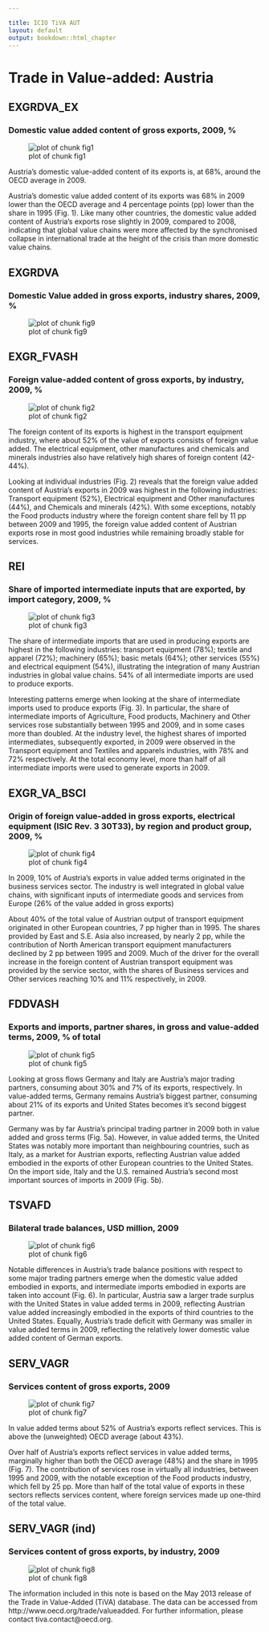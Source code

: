 ---

title: ICIO TiVA AUT
layout: default
output: bookdown::html_chapter
---
	   
# Trade in Value-added: Austria

## EXGRDVA\_EX {#exgrdvaex}

### Domestic value added content of gross exports, 2009, %
![plot of chunk fig1](figures/report_icio_tiva/AUT/fig1.png) 

Austria's domestic value-added content of its exports is, at 68%, around the OECD average in 2009.

Austria’s domestic value added content of its exports was 68% in 2009 lower than the OECD average and 4 percentage points (pp) lower than the share in 1995 (Fig. 1). Like many other countries, the domestic value added content of Austria’s exports rose slightly in 2009, compared to 2008, indicating that global value chains were more affected by the synchronised collapse in international trade at the height of the crisis than more domestic value chains.

## EXGRDVA {#exgrdva}

### Domestic Value added in gross exports, industry shares, 2009, %
![plot of chunk fig9](figures/report_icio_tiva/AUT/fig9.png) 



## EXGR\_FVASH {#exgrfvash}

### Foreign value-added content of gross exports, by industry, 2009, %
![plot of chunk fig2](figures/report_icio_tiva/AUT/fig2.png) 

The foreign content of its exports is highest in the transport equipment industry, where about 52% of the value of exports consists of foreign value added.
The electrical equipment, other manufactures and chemicals and minerals industries also have relatively high shares of foreign content (42-44%).

Looking at individual industries (Fig. 2) reveals that the foreign value added content of Austria's exports in 2009 was highest in the following industries: Transport equipment (52%), Electrical equipment and Other manufactures (44%), and Chemicals and minerals (42%). With some exceptions, notably the Food products industry where the foreign content share fell by 11 pp between 2009 and 1995, the foreign value added content of Austrian exports rose in most good industries while remaining broadly stable for services.


## REI {#rei}

### Share of imported intermediate inputs that are exported, by import category, 2009, %
![plot of chunk fig3](figures/report_icio_tiva/AUT/fig3.png) 
  
The share of intermediate imports that are used in producing exports are highest in the following industries:
transport equipment (78%);
textile and apparel (72%);
machinery (65%);
basic metals (64%);
other services (55%) and
electrical equipment (54%),
illustrating the integration of many Austrian industries in global value chains.
54% of all intermediate imports are used to produce exports.

Interesting patterns emerge when looking at the share of intermediate imports used to produce exports (Fig. 3). In particular, the share of intermediate imports of Agriculture, Food products, Machinery and Other services rose substantially between 1995 and 2009, and in some cases more than doubled. At the industry level, the highest shares of imported intermediates, subsequently exported, in 2009 were observed in the Transport equipment and Textiles and apparels industries, with 78% and 72% respectively. At the total economy level, more than half of all intermediate imports were used to generate exports in 2009.


## EXGR\_VA\_BSCI {#exgrvabsci}
### Origin of foreign value-added in gross exports, electrical equipment (ISIC Rev. 3 30T33), by region and product group, 2009, %
![plot of chunk fig4](figures/report_icio_tiva/AUT/fig4.png) 

In 2009,
10% of
Austria's exports in value added terms originated in the
business services sector. The industry is well integrated in global value chains, with significant inputs of intermediate goods and services from Europe (26% of the value added in gross exports)

About 40% of the total value of Austrian output of transport equipment originated in other European countries, 7 pp higher than in 1995. The shares provided by East and S.E. Asia also increased, by nearly 2 pp, while the contribution of North American transport equipment manufacturers declined by 2 pp between 1995 and 2009. Much of the driver for the overall increase in the foreign content of Austrian transport equipment was provided by the service sector, with the shares of Business services and Other services reaching 10% and 11% respectively, in 2009.


## FDDVASH {#fddvash}

### Exports and imports, partner shares, in gross and value-added terms, 2009, % of total
![plot of chunk fig5](figures/report_icio_tiva/AUT/fig5.png) 

Looking at gross flows Germany and Italy are Austria's major trading partners, consuming about 30% and 7% of its exports, respectively.
In value-added terms, Germany remains Austria's biggest partner, consuming about 21% of its exports and United States becomes it's second biggest partner.

Germany was by far Austria’s principal trading partner in 2009 both in value added and gross terms (Fig. 5a). However, in value added terms, the United States was notably more important than neighbouring countries, such as Italy, as a market for Austrian exports, reflecting Austrian value added embodied in the exports of other European countries to the United States. On the import side, Italy and the U.S. remained Austria’s second most important sources of imports in 2009 (Fig. 5b).

## TSVAFD {#tsvafd}

### Bilateral trade balances, USD million, 2009
![plot of chunk fig6](figures/report_icio_tiva/AUT/fig6.png) 

Notable differences in Austria's trade balance positions with respect to some major trading partners emerge when the domestic value added embodied in exports, and intermediate imports embodied in exports are taken into account (Fig. 6). In particular, Austria saw a larger trade surplus with the United States in value added terms in 2009, reflecting Austrian value added increasingly embodied in the exports of third countries to the United States. Equally, Austria’s trade deficit with Germany was smaller in value added terms in 2009, reflecting the relatively lower domestic value added content of German exports.

## SERV\_VAGR {#servvagr}

### Services content of gross exports, 2009
![plot of chunk fig7](figures/report_icio_tiva/AUT/fig7.png) 
  
In value added terms about 52% of Austria's exports reflect services.
This is above the (unweighted) OECD average (about 43%).

Over half of Austria's exports reflect services in value added terms, marginally higher than both the OECD average (48%) and the share in 1995 (Fig. 7). The contribution of services rose in virtually all industries, between 1995 and 2009, with the notable exception of the Food products industry, which fell by 25 pp. More than half of the total value of exports in these sectors reflects services content, where foreign services made up one-third of the total value.

## SERV\_VAGR (ind) {#servvagrind}

### Services content of gross exports, by industry, 2009
![plot of chunk fig8](figures/report_icio_tiva/AUT/fig8.png) 



The information included in this note is based on the May 2013 release of the Trade in Value-Added (TiVA) database. The data can be accessed from http://www.oecd.org/trade/valueadded. For further information, please contact tiva.contact@oecd.org.
